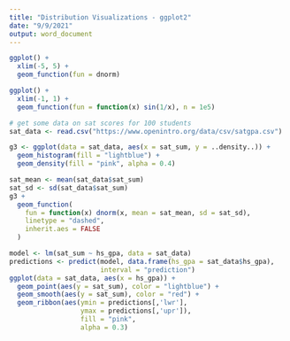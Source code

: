 ---
title: "Distribution Visualizations - ggplot2"
date: "9/9/2021"
output: word_document
---

```{r}
ggplot() +
  xlim(-5, 5) +
  geom_function(fun = dnorm)
```

```{R}
ggplot() +
  xlim(-1, 1) +
  geom_function(fun = function(x) sin(1/x), n = 1e5)
```

```{r}
# get some data on sat scores for 100 students
sat_data <- read.csv("https://www.openintro.org/data/csv/satgpa.csv")
```

```{r}
g3 <- ggplot(data = sat_data, aes(x = sat_sum, y = ..density..)) +
  geom_histogram(fill = "lightblue") +
  geom_density(fill = "pink", alpha = 0.4)
```

```{r}
sat_mean <- mean(sat_data$sat_sum)
sat_sd <- sd(sat_data$sat_sum)
g3 +
  geom_function(
    fun = function(x) dnorm(x, mean = sat_mean, sd = sat_sd), 
    linetype = "dashed",
    inherit.aes = FALSE
  )
```

```{r}
model <- lm(sat_sum ~ hs_gpa, data = sat_data)
predictions <- predict(model, data.frame(hs_gpa = sat_data$hs_gpa), 
                       interval = "prediction")
ggplot(data = sat_data, aes(x = hs_gpa)) +
  geom_point(aes(y = sat_sum), color = "lightblue") +
  geom_smooth(aes(y = sat_sum), color = "red") +
  geom_ribbon(aes(ymin = predictions[,'lwr'], 
                  ymax = predictions[,'upr']), 
                  fill = "pink",
                  alpha = 0.3)
```